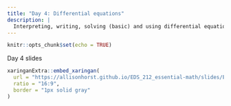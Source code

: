 ```yaml
---
title: "Day 4: Differential equations"
description: |
  Interpreting, writing, solving (basic) and using differential equations in EDS. 
---
```


```r
knitr::opts_chunk$set(echo = TRUE)
```

Day 4 slides

```r
xaringanExtra::embed_xaringan(
  url = "https://allisonhorst.github.io/EDS_212_essential-math/slides/EDS_212_day-4-slides.html",
  ratio = "16:9",
  border = "1px solid gray"
)
```
